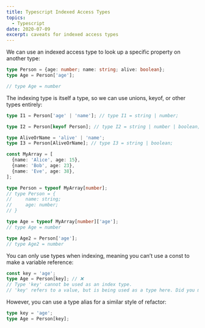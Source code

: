 ```yaml
---
title: Typescript Indexed Access Types
topics:
  - Typescript
date: 2020-07-09
excerpt: caveats for indexed access types
---
```


We can use an indexed access type to look up a specific property on another type:

```ts
type Person = {age: number; name: string; alive: boolean};
type Age = Person['age'];

// type Age = number
```

The indexing type is itself a type, so we can use unions, keyof, or other types entirely:

```ts
type I1 = Person['age' | 'name']; // type I1 = string | number;

type I2 = Person[keyof Person]; // type I2 = string | number | boolean;

type AliveOrName = 'alive' | 'name';
type I3 = Person[AliveOrName]; // type I3 = string | boolean;
```

```ts
const MyArray = [
  {name: 'Alice', age: 15},
  {name: 'Bob', age: 23},
  {name: 'Eve', age: 38},
];

type Person = typeof MyArray[number];
// type Person = {
//     name: string;
//     age: number;
// }

type Age = typeof MyArray[number]['age'];
// type Age = number

type Age2 = Person['age'];
// type Age2 = number
```

You can only use types when indexing, meaning you can’t use a const to make a variable reference:

```ts
const key = 'age';
type Age = Person[key]; // ❌
// Type 'key' cannot be used as an index type.
// 'key' refers to a value, but is being used as a type here. Did you mean 'typeof key'?
```

However, you can use a type alias for a similar style of refactor:

```ts
type key = 'age';
type Age = Person[key];
```
